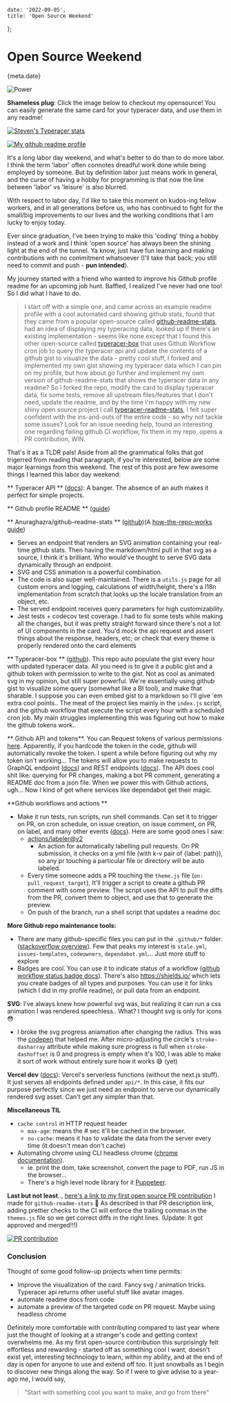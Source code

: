 

    date: '2022-09-05',
    title: 'Open Source Weekend'
};


# Open Source Weekend

<Time>{meta.date}</Time>

![Power](/static/blogAssets/opensource-weekend/meme.png)

**Shameless plug**: Click the image below to checkout my opensource! You can easily generate the same card for your typeracer data, and use them in any readme!

[![Steven's Typeracer stats](https://typeracer-readme-stats.vercel.app/api?username=juninight29)](https://github.com/steven-steven/typeracer-readme-stats)

[![My github readme profile](/static/blogAssets/opensource-weekend/readme.png)](https://github.com/steven-steven/steven-steven)

It's a long labor day weekend, and what's better to do than to do more labor. I think the term 'labor' often connotes dreadful work done while being employed by someone. But by definition labor just means work in general, and the curse of having a hobby for programming is that now the line between 'labor' vs 'leisure' is also blurred.  
 
With respect to labor day, I'd like to take this moment on kudos-ing fellow workers, and in all generations before us, who has continued to fight for the small/big improvements to our lives and the working conditions that I am lucky to enjoy today.  
 
Ever since graduation, I've been trying to make this 'coding' thing a hobby instead of a work and I think 'open source' has always been the shining light at the end of the tunnel. Ya know, just have fun learning and making contributions with no commitment whatsoever (I'll take that back; you still need to commit and push - **pun intended**).  
 
My journey started with a friend who wanted to improve his Github profile readme for an upcoming job hunt. Baffled, I realized I've never had one too! So I did what I have to do.

> I start off with a simple one, and came across an example readme profile with a cool automated card showing github stats, found that they came from a popular open-source called [github-readme-stats](https://github.com/anuraghazra/github-readme-stats), had an idea of displaying my typeracing data, looked up if there's an existing implementation - seems like none except that I found this other open-source called [typeracer-box](https://github.com/tobimori/typeracer-box) that uses Github Workflow cron job to query the typeracer api and update the contents of a github gist to visualize the data - pretty cool stuff, I forked and implemented my own gist showing my typeracer data which I can pin on my profile, but how about go further and implement my own version of github-readme-stats that shows the typeracer data in any readme? So I forked the repo, modify the card to display typeracer data, fix some tests, remove all upstream files/features that I don't need, update the readme, and by the time I'm happy with my new shiny open source project I call [typeracer-readme-stats](https://github.com/steven-steven/typeracer-readme-stats), I felt super confident with the ins-and-outs of the entire code - so why not tackle some issues? Look for an issue needing help, found an interesting one regarding failing github CI workflow, fix them in my repo, opens a PR contribution, WIN.  
 
That's it as a TLDR pals! Aside from all the grammatical folks that got trigerred from reading that paragraph, if you're interested, below are some major learnings from this weekend. The rest of this post are few awesome things I learned this labor day weekend:  
 
** Typeracer API ** ([docs](https://typeracerdata.com/about)): A banger. The absence of an auth makes it perfect for simple projects.

** Github profile README ** ([guide](https://docs.github.com/en/account-and-profile/setting-up-and-managing-your-github-profile/customizing-your-profile/managing-your-profile-readme))

** Anuraghazra/github-readme-stats ** ([github](https://github.com/anuraghazra/github-readme-stats))(A [how-the-repo-works guide](https://codecrumbs.io/library/github-readme-stats))  
  - Serves an endpoint that renders an SVG animation containing your real-time github stats. Then having the markdown/html pull in that svg as a source, I think it's brilliant. Who would've thought to serve SVG data dynamically through an endpoint.  
  - SVG and CSS animation is a powerful combination.  
  - The code is also super well-maintained. There is a `utils.js` page for all custom errors and logging, calculations of width/height, there's a I18n implementation from scratch that looks up the locale translation from an object, etc.  
  - The served endpoint receives query parameters for high customizability.  
  - Jest tests + codecov test coverage. I had to fix some tests while making all the changes, but it was pretty straight forward since there's not a lot of UI components in the card. You'd mock the api request and assert things about the response, headers, etc; or check that every theme is properly rendered onto the card elements  

** Typeracer-box ** ([github](https://github.com/tobimori/typeracer-box)). This repo auto populate the gist every hour with updated typeracer data. All you need is to give it a public gist and a github token with permission to write to the gist. Not as cool as animated svg in my opinion, but still super powerful. We're essentially using github gist to visualize some query (somewhat like a BI tool), and make that sharable. I suppose you can even embed gist to a markdown so I'll give 'em extra cool points.. The meat of the project lies mainly in the `index.js` script, and the github workflow that execute the script every hour with a scheduled cron job. My main struggles implementing this was figuring out how to make the github tokens work..  

** Github API and tokens**. You can Request tokens of various permissions [here](https://github.com/settings/tokens). Apparently, if you hardcode the token in the code, github will automatically revoke the token. I spent a while before figuring out why my token isn't working... The tokens will allow you to make requests to GraphQL endpoint ([docs](https://docs.github.com/en/graphql)) and REST endpoints ([docs](https://docs.github.com/en/rest)). The API does cool shit like: querying for PR changes, making a bot PR comment, generating a README doc from a json file. When we power this with Github actions, ugh... Now I kind of get where services like dependabot get their magic.

**Github workflows and actions **
  - Make it run tests, run scripts, run shell commands. Can set it to trigger on PR, on cron schedule, on issue creation, on issue comment, on PR, on label, and many other events ([docs](https://docs.github.com/en/actions/using-workflows/events-that-trigger-workflows)). Here are some good ones I saw:  
    - [actions/labeler@v2](https://github.com/actions/labeler)  
      - An action for automatically labelling pull requests. On PR submission, it checks on a yml file (with k-v pair of {label: path}), so any pr touching a particular file or directory will be auto labeled.  
    - Every time someone adds a PR touching the `theme.js` file (`on: pull_request_target`), It'll trigger a script to create a github PR comment with some preview. The script uses the API to pull the diffs from the PR, convert them to object, and use that to generate the preview.  
    - On push of the branch, run a shell script that updates a readme doc
 
**More Github repo maintenance tools:**
  - There are many github-specific files you can put in the `.github/*` folder. ([stackoverflow overview](https://stackoverflow.com/questions/60507097/is-there-an-overview-of-what-can-go-into-a-github-dot-github-directory)). Few that peaks my interest is `stale.yml`, `issues-templates`, `codeowners`, `dependabot.yml`... Just more stuff to explore  
  - Badges are cool. You can use it to indicate status of a workflow ([github workflow status badge docs](https://docs.github.com/en/actions/monitoring-and-troubleshooting-workflows/adding-a-workflow-status-badge)). There's also https://shields.io/ which lets you create badges of all types and purposes. You can use it for links (which I did in my profile readme), or pull data from an endpoint.  

**SVG**: I've always knew how powerful svg was, but realizing it can run a css animation I was rendered speechless.. What? I thought svg is only for icons 😳  
  - I broke the svg progress aniamation after changing the radius. This was the [codepen](https://codepen.io/nkunic/pen/jXBZWV) that helped me. After micro-adjusting the circle's `stroke-dasharray` attribute while making sure progress is full when `stroke-dashoffset` is 0 and progress is empty when it's 100, I was able to make it sort of work without entirely sure how it works 😅 (yet)

**Vercel dev** ([docs](https://vercel.com/blog/vercel-dev)): Vercel's serverless functions (without the next.js stuff). It just serves all endpoints defined under `api/*`. In this case, it fits our purpose perfectly since we just need an endpoint to serve our dynamically rendered svg asset. Can't get any simpler than that.  

**Miscellaneous TIL** 
  - `cache control` in HTTP request header  
    - `max-age`: means the # sec it'll be cached in the browser.  
    - `no-cache`: means it has to validate the data from the server every time (it doesn't mean don't cache)
  - Automating chrome using CLI headless chrome ([chrome documentation](https://developer.chrome.com/blog/headless-chrome/)).
    - ie. print the dom, take screenshot, convert the page to PDF, run JS in the browser...  
    - There's a high level node library for it [Puppeteer](https://github.com/puppeteer/puppeteer).  

**Last but not least**.., [here's a link to my first open source PR contribution](https://github.com/anuraghazra/github-readme-stats/pull/1999) I made for `github-readme-stats` 🥳 As described in that PR description link, adding prettier checks to the CI will enforce the trailing commas in the `themes.js` file so we get correct diffs in the right lines. (Update: It got approved and merged!!!)

[![PR contribution](/static/blogAssets/opensource-weekend/contribution.png)](https://github.com/anuraghazra/github-readme-stats/pull/1999)

### Conclusion 

Thought of some good follow-up projects when time permits:
  - Improve the visualization of the card. Fancy svg / animation tricks. Typeracer api returns other useful stuff like avatar images.  
  - automate readme docs from code  
  - automate a preview of the targeted code on PR request. Maybe using headless chrome  

Definitely more comfortable with contributing compared to last year where just the thought of looking at a stranger's code and getting context overwhelms me. As my first open-source contribution this surprisingly felt effortless and rewarding - started off as something cool I want, doesn't exist yet, interesting technology to learn, within my ability, and at the end of day is open for anyone to use and extend off too. It just snowballs as I begin to discover new things along the way. So if I were to give advise to a year-ago me, I would say, 
> "Start with something cool you want to make, and go from there"  
  